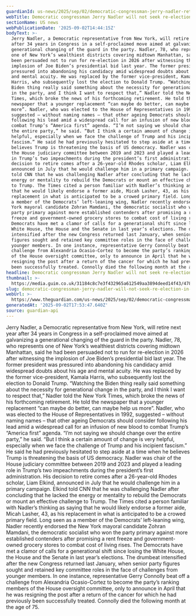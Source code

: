 ```yaml
---
guardianId: us-news/2025/sep/02/democratic-congressman-jerry-nadler-retires
webTitle: Democratic congressman Jerry Nadler will not seek re-election in midterms
sectionName: US news
webPublicationDate: '2025-09-02T14:44:15Z'
bodyText: >-
  Jerry Nadler, a Democratic representative from New York, will retire next year
  after 34 years in Congress in a self-proclaimed move aimed at galvanizing a
  generational changing of the guard in the party. Nadler, 78, who represents
  one of New York’s wealthiest districts covering midtown Manhattan, said he had
  been persuaded not to run for re-election in 2026 after witnessing the
  implosion of Joe Biden’s presidential bid last year. The former president was
  pressured into abandoning his candidacy amid widespread doubts about his age
  and mental acuity. He was replaced by the former vice-president, Kamala
  Harris, who subsequently lost the election to Donald Trump. “Watching the
  Biden thing really said something about the necessity for generational change
  in the party, and I think I want to respect that,” Nadler told the New York
  Times, which broke the news of his forthcoming retirement. He told the
  newspaper that a younger replacement “can maybe do better, can maybe help us
  more”. Nadler, who was elected to the House of Representatives in 1992,
  suggested – without naming names – that other ageing Democrats should consider
  following his lead amid a widespread call for an infusion of new blood to
  combat Trump’s “America first” agenda. “I’m not saying we should change over
  the entire party,” he said. “But I think a certain amount of change is very
  helpful, especially when we face the challenge of Trump and his incipient
  fascism.” He said he had previously hesitated to step aside at a time when he
  believes Trump is threatening the basis of US democracy. Nadler was chair of
  the House judiciary committee between 2019 and 2023 and played a leading role
  in Trump’s two impeachments during the president’s first administration. His
  decision to retire comes after a 26-year-old Rhodes scholar, Liam Elkind,
  announced in July that he would challenge him in a primary campaign. Elkind
  told CNN that he was challenging Nadler after concluding that he lacked the
  energy or mentality to rebuild the Democrats or mount an effective challenge
  to Trump. The Times cited a person familiar with Nadler’s thinking as saying
  that he would likely endorse a former aide, Micah Lasher, 43, as his
  replacement in what is anticipated to be a crowed primary field. Long seen as
  a member of the Democrats’ left-leaning wing, Nadler recently endorsed the New
  York mayoral candidate Zohran Mamdani, the democratic socialist who won the
  party primary against more established contenders after promising a rent
  freeze and government-owned grocery stores to combat cost of living rises. The
  Democrats have met a clamor of calls for a generational shift since losing the
  White House, the House and the Senate in last year’s elections. The drumbeat
  intensified after the new Congress returned last January, when senior party
  figures sought and retained key committee roles in the face of challenges from
  younger members. In one instance, representative Gerry Connolly beat off a
  challenge from Alexandria Ocasio-Cortez to become the party’s ranking members
  of the House oversight committee, only to announce in April that he was
  resigning the post after a return of the cancer for which he had previously
  been successfully treated. Connolly died the following month at the age of 75.
headline: Democratic congressman Jerry Nadler will not seek re-election in midterms
thumbnail: >-
  https://media.guim.co.uk/31184c8c7e3f432965a612549aa3894deed14f43/478_0_4768_3815/500.jpg
slug: democratic-congressman-jerry-nadler-will-not-seek-re-election-in-midterms
webUrl: >-
  https://www.theguardian.com/us-news/2025/sep/02/democratic-congressman-jerry-nadler-retires
generatedAt: '2025-09-02T17:53:47.640Z'
source: guardian-api
---
```

Jerry Nadler, a Democratic representative from New York, will retire next year after 34 years in Congress in a self-proclaimed move aimed at galvanizing a generational changing of the guard in the party. Nadler, 78, who represents one of New York’s wealthiest districts covering midtown Manhattan, said he had been persuaded not to run for re-election in 2026 after witnessing the implosion of Joe Biden’s presidential bid last year. The former president was pressured into abandoning his candidacy amid widespread doubts about his age and mental acuity. He was replaced by the former vice-president, Kamala Harris, who subsequently lost the election to Donald Trump. “Watching the Biden thing really said something about the necessity for generational change in the party, and I think I want to respect that,” Nadler told the New York Times, which broke the news of his forthcoming retirement. He told the newspaper that a younger replacement “can maybe do better, can maybe help us more”. Nadler, who was elected to the House of Representatives in 1992, suggested – without naming names – that other ageing Democrats should consider following his lead amid a widespread call for an infusion of new blood to combat Trump’s “America first” agenda. “I’m not saying we should change over the entire party,” he said. “But I think a certain amount of change is very helpful, especially when we face the challenge of Trump and his incipient fascism.” He said he had previously hesitated to step aside at a time when he believes Trump is threatening the basis of US democracy. Nadler was chair of the House judiciary committee between 2019 and 2023 and played a leading role in Trump’s two impeachments during the president’s first administration. His decision to retire comes after a 26-year-old Rhodes scholar, Liam Elkind, announced in July that he would challenge him in a primary campaign. Elkind told CNN that he was challenging Nadler after concluding that he lacked the energy or mentality to rebuild the Democrats or mount an effective challenge to Trump. The Times cited a person familiar with Nadler’s thinking as saying that he would likely endorse a former aide, Micah Lasher, 43, as his replacement in what is anticipated to be a crowed primary field. Long seen as a member of the Democrats’ left-leaning wing, Nadler recently endorsed the New York mayoral candidate Zohran Mamdani, the democratic socialist who won the party primary against more established contenders after promising a rent freeze and government-owned grocery stores to combat cost of living rises. The Democrats have met a clamor of calls for a generational shift since losing the White House, the House and the Senate in last year’s elections. The drumbeat intensified after the new Congress returned last January, when senior party figures sought and retained key committee roles in the face of challenges from younger members. In one instance, representative Gerry Connolly beat off a challenge from Alexandria Ocasio-Cortez to become the party’s ranking members of the House oversight committee, only to announce in April that he was resigning the post after a return of the cancer for which he had previously been successfully treated. Connolly died the following month at the age of 75.
